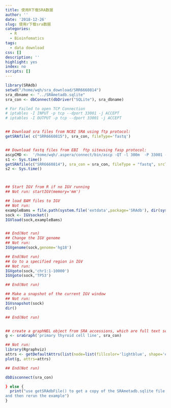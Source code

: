 ```yaml
---
title: 使用R下载SRA数据
author: ''
date: '2018-12-26'
slug: 使用r下载sra数据
categories:
  - R
  - Bioinfomatics
tags:
  - data download
css: []
description: ''
highlight: yes
index: no
scripts: []
---
```


```r
library(SRAdb)
setwd("/home/wqh/sra_download/SRR6660814")
sra_dbname <- "../SRAmetadb.sqlite"
sra_con <- dbConnect(dbDriver("SQLite"), sra_dbname)

# For Failed to open TCP Connection
# iptables -I INPUT -p tcp --dport 33001 -j ACCEPT
# iptables -I OUTPUT -p tcp --dport 33001 -j ACCEPT


## Download sra files from NCBI SRA using ftp protocol:
getSRAfile( c("SRR6660815"), sra_con, fileType='fastq')


## Download fastq files from EBI  ftp siteusing fasp protocol:
ascpCMD <-  '/home/wqh/.aspera/connect/bin/ascp -QT -l 300m  -P 33001 -i /home/wqh/.aspera/connect/etc/asperaweb_id_dsa.openssh'
s1 <- Sys.time()
getSRAfile(c("SRR6660814"), sra_con = sra_con, fileType = "fastq", srcType = "fasp",ascpCMD = ascpCMD )
s2 <- Sys.time()



## Start IGV from R if no IGV running
## Not run: startIGV(memory='mm')

## load BAM files to IGV
## Not run: 
exampleBams = file.path(system.file('extdata',package='SRAdb'), dir(system.file('extdata',package='SRAdb'),pattern='bam$'))
sock <- IGVsocket()
IGVload(sock,exampleBams)


## End(Not run)
## Change the IGV genome
## Not run: 
IGVgenome(sock,genome='hg18')

## End(Not run)
## Go to a specified region in IGV
## Not run: 
IGVgoto(sock,'chr1:1-10000')
IGVgoto(sock,'TP53')

## End(Not run)

## Make a snapshot of the current IGV window
## Not run:   
IGVsnapshot(sock)
dir()

## End(Not run)


## create a graphNEL object from SRA accessions, which are full text search results of terms 'primary thyroid cell line'
g <- sraGraph('primary thyroid cell line', sra_con)

## Not run: 
library(Rgraphviz)
attrs <- getDefaultAttrs(list(node=list(fillcolor='lightblue', shape='ellipse')))
plot(g, attrs=attrs)

## End(Not run)

dbDisconnect(sra_con) 

} else {
  print("use getSRAdbFile() to get a copy of the SRAmetadb.sqlite file
and then rerun the example")
}

```



